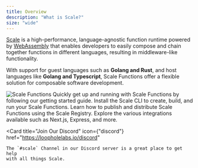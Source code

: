 ```yaml
---
title: Overview
description: "What is Scale?"
size: "wide"
---
```

[Scale](https://github.com/loopholelabs/scale) is a high-performance, language-agnostic function runtime powered by [WebAssembly](https://webassembly.org) that enables developers to
easily compose and chain together functions in different languages, resulting in middleware-like functionality.

With support for guest languages such as **Golang and Rust**, and host languages like **Golang and Typescript**, Scale Functions offer a
flexible solution for composable software development.

<img className="w-full" src="/images/header.png" alt="Scale Functions" />

<CardGroup cols={2}>
    <Card
        title="Getting Started"
        icon={"timer"}
        href="/getting-started/quick-start"
    >
        Quickly get up and running with Scale Functions by following our getting started guide.
    </Card>
    <Card
        title="CLI"
        icon={"square-terminal"}
        href="/cli/overview"
    >
        Install the Scale CLI to create, build, and run your Scale Functions.
    </Card>
    <Card
        title="Registry"
        icon={"cloud"}
        href="/registry/overview">
        Learn how to publish and distribute Scale Functions using the Scale Registry.
    </Card>
    <Card
        title="Integrations"
        icon={"plug"}
        href="/languages/javascript-typescript/adapters/nextjs"
    >
        Explore the various integrations available such as Next.js, Express, and more.
    </Card>
</CardGroup>

<Card
    title="Join Our Discord"
    icon={"discord"}
    href="https://loopholelabs.io/discord"
>
    The `#scale` Channel in our Discord server is a great place to get help
    with all things Scale.
</Card>